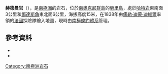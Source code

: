 {{coord|60|42|S|44|20|W|source:GNIS|display=title}}

'''赫德曼岩'''（{{lang-en|Herdman Rocks}}），是[[南極洲|南極洲]]的岩石，位於[[南奧克尼群島|南奧克尼群島]]的[[勞里島|勞里島]]，處於[[哈特岩|哈特岩]]東南面3公里和[[鄧達斯角|鄧達斯角]]東北面6公里，海拔高度15米，在1838年由[[儒勒·迪蒙·迪維爾|儒勒·迪蒙·迪維爾]]率領的[[法國|法國]]探險隊繪入地圖，現時由[[南極條約體系|南極條約體系]]管理。

==參考資料==
*{{cite gnis | type = antarid | id = 6685| name = Herdman Rocks | accessdate = 2012-06-14}}
*{{usgs-gazetteer|id=6685}}

{{Antarctica-geo-stub}}
[[Category:南極洲岩石|Category:南極洲岩石]]
